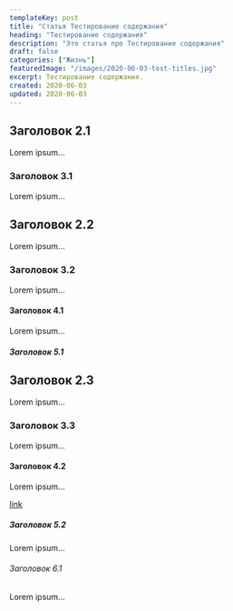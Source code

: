 ```yaml
---
templateKey: post
title: "Статья Тестирование содержания"
heading: "Тестирование содержания"
description: "Это статья про Тестирование содержания"
draft: false
categories: ["Жизнь"]
featuredImage: "/images/2020-06-03-test-titles.jpg"
excerpt: Тестирование содержания.
created: 2020-06-03
updated: 2020-06-03
---
```


## Заголовок 2.1

Lorem ipsum...

### Заголовок 3.1

Lorem ipsum...

## Заголовок 2.2

Lorem ipsum...

### Заголовок 3.2

Lorem ipsum...

#### Заголовок 4.1

Lorem ipsum...

##### Заголовок 5.1

## Заголовок 2.3

Lorem ipsum...

### Заголовок 3.3

Lorem ipsum...

#### Заголовок 4.2

Lorem ipsum...

[link](https://google.com)

##### Заголовок 5.2

Lorem ipsum...

###### Заголовок 6.1

Lorem ipsum...
